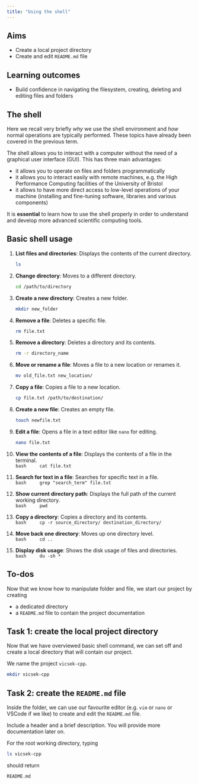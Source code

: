 ```yaml
---
title: "Using the shell"
---
```



## Aims

- Create a local project directory 
- Create and edit `README.md` file 

## Learning outcomes

- Build confidence in navigating the filesystem, creating, deleting and editing files and folders 

## The shell

Here we recall very briefly *why* we use the shell environment and *how* normal operations are typically performed. These topics have already been covered in the previous term.

The shell allows you to interact with a computer without the need of a graphical user interface (GUI). This has three main advantages:

- it allows you to operate on files and folders programmatically
- it allows you to interact easily with remote machines, e.g. the High Performance Computing facilities of the University of Bristol
- it allows to have more direct access to low-level operations of your machine (installing and fine-tuning software, libraries and various components)

:::{.callout-important}
It is **essential** to learn how to use the shell properly in order to understand and develop more advanced scientific computing tools.
:::



## Basic shell usage

1. **List files and directories**: Displays the contents of the current directory.  
   ```bash
   ls
   ```

2. **Change directory**: Moves to a different directory.  
   ```bash
   cd /path/to/directory
   ```

3. **Create a new directory**: Creates a new folder.  
   ```bash
   mkdir new_folder
   ```

4. **Remove a file**: Deletes a specific file.  
   ```bash
   rm file.txt
   ```

5. **Remove a directory**: Deletes a directory and its contents.  
   ```bash
   rm -r directory_name
   ```

6. **Move or rename a file**: Moves a file to a new location or renames it.  
   ```bash
   mv old_file.txt new_location/
   ```

7. **Copy a file**: Copies a file to a new location.  
   ```bash
   cp file.txt /path/to/destination/
   ```

8. **Create a new file**: Creates an empty file.  
   ```bash
   touch newfile.txt
   ```

9. **Edit a file**: Opens a file in a text editor like `nano` for editing.  
   ```bash
   nano file.txt
   ```

10. **View the contents of a file**: Displays the contents of a file in the terminal.  
    ```bash
    cat file.txt
    ```

11. **Search for text in a file**: Searches for specific text in a file.  
    ```bash
    grep "search_term" file.txt
    ```

12. **Show current directory path**: Displays the full path of the current working directory.  
    ```bash
    pwd
    ```

13. **Copy a directory**: Copies a directory and its contents.  
    ```bash
    cp -r source_directory/ destination_directory/
    ```

14. **Move back one directory**: Moves up one directory level.  
    ```bash
    cd ..
    ```

15. **Display disk usage**: Shows the disk usage of files and directories.  
    ```bash
    du -sh *
    ```



## To-dos

Now that we know how to manipulate folder and file, we start our project by creating 

- a dedicated directory
- a `README.md` file to contain the project documentation

::: {.callout-note icon=false}

## Task 1: create the local project directory

Now that we have overviewed basic shell command, we can set off and create a local directory that will contain our project.

We name the project `vicsek-cpp`. 

```bash
mkdir vicsek-cpp
```

:::

::: {.callout-note icon=false}

## Task 2: create the `README.md` file

Inside the folder, we can use our favourite editor (e.g. `vim` or `nano` or VSCode if we like) to create and edit the `README.md` file.

Include a header and a brief description. You will provide more documentation later on.

For the root working directory, typing 

```bash
ls vicsek-cpp
```

should return

```bash
README.md
```

:::


